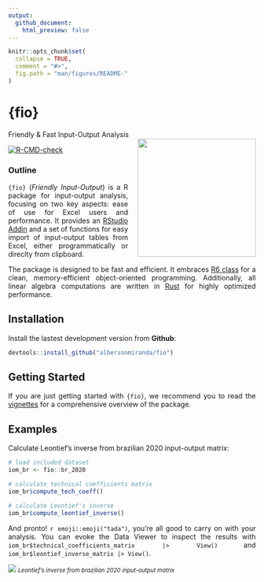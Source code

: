```yaml
---
output:
  github_document:
    html_preview: false
---
```


<!-- README.md is generated from README.Rmd. Please edit that file -->

```r
knitr::opts_chunk$set(
  collapse = TRUE,
  comment = "#>",
  fig.path = "man/figures/README-"
)
```

# {fio}
<div style="text-align: justify">
Friendly & Fast Input-Output Analysis <img src="man/figures/leontief.jpg" align="right" width="240px" style="margin-left: 20px;" />

<!-- badges: start -->
[![R-CMD-check](https://github.com/albersonmiranda/fio/actions/workflows/R-CMD-check.yaml/badge.svg)](https://github.com/albersonmiranda/fio/actions/workflows/R-CMD-check.yaml)
<!-- badges: end -->

### Outline

`{fio}` (*Friendly Input-Output*) is a R package for input-output analysis, focusing on two key aspects: ease of use for Excel users and performance. It provides an [RStudio Addin](https://rstudio.github.io/rstudioaddins/) and a set of functions for easy import of input-output tables from Excel, either programmatically or direclty from clipboard.

The package is designed to be fast and efficient. It embraces [R6 class](https://r6.r-lib.org/) for a clean, memory-efficient object-oriented programming. Additionally, all linear algebra computations are written in [Rust](https://www.rust-lang.org/) for highly optimized performance. 

## Installation

Install the lastest development version from **Github**:

``` r
devtools::install_github("albersonmiranda/fio")
```

## Getting Started

If you are just getting started with `{fio}`, we recommend you to read the [vignettes](https://albersonmiranda.github.io/fio/articles/index.html) for a comprehensive overview of the package.

## Examples

Calculate Leontief's inverse from brazilian 2020 input-output matrix:

```r
# load included dataset
iom_br <- fio::br_2020

# calculate technical coefficients matrix
iom_br$compute_tech_coeff()

# calculate Leontief's inverse
iom_br$compute_leontief_inverse()
```

And pronto! `r emoji::emoji("tada")`, you're all good to carry on with your analysis. You can evoke the Data Viewer to inspect the results with `iom_br$technical_coefficients_matrix |> View()` and `iom_br$leontief_inverse_matrix |> View()`.

![](man/figures/example_leontief_inverse.png)
*<small>Leontief's inverse from brazilian 2020 input-output matrix</small>*

</div>